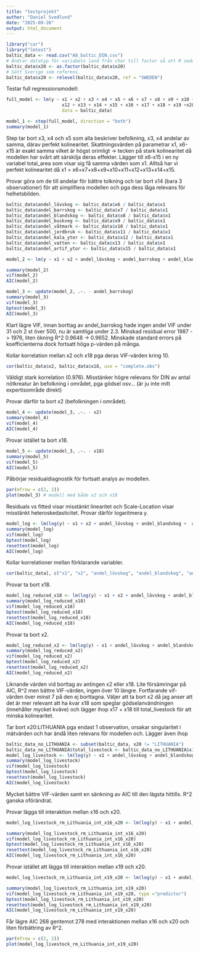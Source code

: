 ```yaml
---
title: "testprojekt"
author: "Daniel Svedlund"
date: "2025-09-26"
output: html_document
---
```


```r
library("car")
library("lmtest")
baltic_data <- read.csv("A8_baltic_DIN.csv")
# Ändrar datatyp för variabeln land från char till factor så att R sedan automatiskt dummykodar den vid körning av lm(). Detta behövs eftersom det är en nominal kategorisk variabel.
baltic_data$x20 <- as.factor(baltic_data$x20)
# Sätt Sverige som referens.
baltic_data$x20 <- relevel(baltic_data$x20, ref = "SWEDEN")
```

Testar full regressionsmodell:
```r
full_model <- lm(y ~ x1 + x2 + x3 + x4 + x5 + x6 + x7 + x8 + x9 + x10 + x11 + 
                     x12 + x13 + x14 + x15 + x16 + x17 + x18 + x19 +x20, 
                     data = baltic_data)

model_1 <- step(full_model, direction = "both")
summary(model_1)
```
Step tar bort x3, x4 och x5 som alla beskriver befolkning, x3, x4 andelar av samma, därav perfekt kolinearitet. Skattningsvärden på parametrar x1, x6-x15 är exakt samma vilket är högst orimligt -> tecken på stark kolinearitet då modellen har svårt att särskilja deras effekter. 
Lägger till x6-x15 i en ny variabel total_area som visar sig få samma värden som x1. Alltså har vi perfekt kolinearitet då x1 = x6+x7+x8+x9+x10+x11+x12+x13+x14+x15.

Provar göra om de till andelar för bättre tolkning och tar bort x14 (bara 3 observationer) för att simplifiera modellen och pga dess låga relevans för helhetsbilden.
```r
baltic_data$andel_lövskog <- baltic_data$x6 / baltic_data$x1
baltic_data$andel_barrskog <- baltic_data$x7 / baltic_data$x1
baltic_data$andel_blandskog <- baltic_data$x8 / baltic_data$x1
baltic_data$andel_buskveg <- baltic_data$x9 / baltic_data$x1
baltic_data$andel_våtmark <- baltic_data$x10 / baltic_data$x1
baltic_data$andel_jordbruk <- baltic_data$x11 / baltic_data$x1
baltic_data$andel_kala_ytor <- baltic_data$x12 / baltic_data$x1
baltic_data$andel_vatten <- baltic_data$x13 / baltic_data$x1
baltic_data$andel_artif_ytor <- baltic_data$x15 / baltic_data$x1

model_2 <- lm(y ~ x1 + x2 + andel_lövskog + andel_barrskog + andel_blandskog + andel_buskveg + andel_våtmark + andel_jordbruk + andel_kala_ytor + andel_vatten + andel_artif_ytor + x16 + x17 + x18 + x19 + x20, data = baltic_data)

summary(model_2)
vif(model_2)
AIC(model_2)
```
```r
model_3 <- update(model_2, .~. - andel_barrskog)
summary(model_3)
vif(model_3)
bptest(model_3)
AIC(model_3)
```
Klart lägre VIF, innan borttag av andel_barrskog hade ingen andel VIF under 31 och 2 st över 500, nu är samtliga under 2.3. Minskad residual error 1987 -> 1976, liten ökning R^2 0.9648 -> 0.9652. Minskade standard errors på koefficienterna dock fortsatt höga p-värden på många.

Kollar korrelation mellan x2 och x18 pga deras VIF-värden kring 10.
```r
cor(baltic_data$x2, baltic_data$x18, use = "complete.obs")
```
Väldigt stark korrelation (0.976). Misstänker högre relevans för DIN av antal nötkreatur än befolkning i området, pga gödsel osv... (är ju inte mitt expertisområde direkt)

Provar därför ta bort x2 (befolkningen i området).
```r
model_4 <- update(model_3, .~. - x2)
summary(model_4)
vif(model_4)
AIC(model_4)
```
Provar istället ta bort x18.
```r
model_5 <- update(model_3, .~. - x18)
summary(model_5)
vif(model_5)
AIC(model_5)
```
Påbörjar residualdiagnostik för fortsatt analys av modellen.
```r
par(mfrow = c(2, 2))
plot(model_3) # modell med både x2 och x18
```
Residuals vs fitted visar misstänkt linearitet och Scale-Location visar misstänkt heteroskedasticitet. Provar därför logaritmera y.

```r
model_log <- lm(log(y) ~ x1 + x2 + andel_lövskog + andel_blandskog +  andel_buskveg + andel_våtmark + andel_jordbruk + andel_kala_ytor +  andel_vatten + andel_artif_ytor + x16 + x17 + x18 + x19 + x20, data = baltic_data)
summary(model_log)
vif(model_log)
bptest(model_log)
resettest(model_log)
AIC(model_log)
```
Kollar korrelationer mellan förklarande variabler.
```r
cor(baltic_data[, c("x1", "x2", "andel_lövskog", "andel_blandskog", "andel_buskveg", "andel_våtmark", "andel_jordbruk", "andel_kala_ytor", "andel_vatten", "andel_artif_ytor", "x16", "x17", "x18", "x19")], use = "complete.obs")
```
Provar ta bort x18.
```r
model_log_reduced_x18 <- lm(log(y) ~ x1 + x2 + andel_lövskog + andel_blandskog +  andel_buskveg + andel_våtmark + andel_jordbruk + andel_kala_ytor +  andel_vatten + andel_artif_ytor + x16 + x17 + x19 + x20, data = baltic_data)
summary(model_log_reduced_x18)
vif(model_log_reduced_x18)
bptest(model_log_reduced_x18)
resettest(model_log_reduced_x18)
AIC(model_log_reduced_x18)
```

Provar ta bort x2.
```r
model_log_reduced_x2 <- lm(log(y) ~ x1 + andel_lövskog + andel_blandskog +  andel_buskveg + andel_våtmark + andel_jordbruk + andel_kala_ytor +  andel_vatten + andel_artif_ytor + x16 + x17 + x18 + x19 + x20, data = baltic_data)
summary(model_log_reduced_x2)
vif(model_log_reduced_x2)
bptest(model_log_reduced_x2)
resettest(model_log_reduced_x2)
AIC(model_log_reduced_x2)
```

Liknande värden vid borttag av antingen x2 eller x18. Lite försämringar på AIC, R^2 men bättre VIF-värden, ingen över 10 längre. Fortfarande vif-värden över minst 7 på den ej borttagna. Väljer att ta bort x2 då jag anser att det är mer relevant att ha kvar x18 som speglar gödselanvändningen (innehåller mycket kväve) och lägger ihop x17 + x18 till total_livestock för att minska kolinearitet.

Tar bort x20:LITHUANIA pga endast 1 observation, orsakar singularitet i mätvärden och har ändå liten relevans för modellen och. Lägger även ihop
```r
baltic_data_no_LITHUANIA <- subset(baltic_data, x20 != "LITHUANIA")
baltic_data_no_LITHUANIA$total_livestock <- baltic_data_no_LITHUANIA$x17 + baltic_data_no_LITHUANIA$x18
model_log_livestock <- lm(log(y) ~ x1 + andel_lövskog + andel_blandskog +  andel_buskveg + andel_våtmark + andel_jordbruk + andel_kala_ytor +  andel_vatten + andel_artif_ytor + x16 + total_livestock + x19 + x20, data = baltic_data_no_LITHUANIA)
summary(model_log_livestock)
vif(model_log_livestock)
bptest(model_log_livestock)
resettest(model_log_livestock)
AIC(model_log_livestock)
```
Mycket bättre VIF-värden samt en sänkning av AIC till den lägsta hittills. R^2 ganska oförändrat.

Provar lägga till interaktion mellan x16 och x20.
```r
model_log_livestock_rm_Lithuania_int_x16_x20 <- lm(log(y) ~ x1 + andel_lövskog + andel_blandskog +  andel_buskveg + andel_våtmark + andel_jordbruk + andel_kala_ytor +  andel_vatten + andel_artif_ytor + x16 * x20 + total_livestock + x19, data = baltic_data_no_LITHUANIA)

summary(model_log_livestock_rm_Lithuania_int_x16_x20)
vif(model_log_livestock_rm_Lithuania_int_x16_x20)
bptest(model_log_livestock_rm_Lithuania_int_x16_x20)
resettest(model_log_livestock_rm_Lithuania_int_x16_x20)
AIC(model_log_livestock_rm_Lithuania_int_x16_x20)
```

Provar istället att lägga till interaktion mellan x19 och x20.
```r
model_log_livestock_rm_Lithuania_int_x19_x20 <- lm(log(y) ~ x1 + andel_lövskog + andel_blandskog +  andel_buskveg + andel_våtmark + andel_jordbruk + andel_kala_ytor +  andel_vatten + andel_artif_ytor + x16 + total_livestock + x19 * x20, data = baltic_data_no_LITHUANIA)

summary(model_log_livestock_rm_Lithuania_int_x19_x20)
vif(model_log_livestock_rm_Lithuania_int_x19_x20, type ="predictor")
bptest(model_log_livestock_rm_Lithuania_int_x19_x20)
resettest(model_log_livestock_rm_Lithuania_int_x19_x20)
AIC(model_log_livestock_rm_Lithuania_int_x19_x20)
```
Får lägre AIC 268 gentemot 278 med interaktionen mellan x16 och x20 och liten förbättring av R^2.
```r
par(mfrow = c(2, 2))
plot(model_log_livestock_rm_Lithuania_int_x19_x20)
```